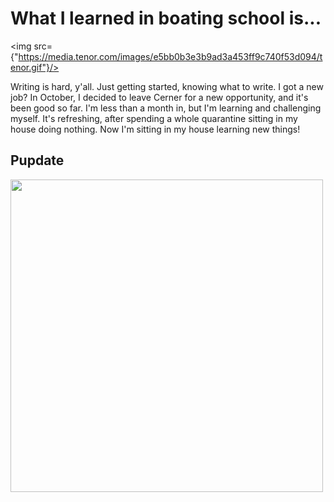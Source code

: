 # What I learned in boating school is...
<img src={"https://media.tenor.com/images/e5bb0b3e3b9ad3a453ff9c740f53d094/tenor.gif"}/>

Writing is hard, y'all.  Just getting started, knowing what to write.  I got a new job?  In October, I decided to leave Cerner for a new opportunity, and it's been good so far.  I'm less than a month in, but I'm learning and challenging myself.  It's refreshing, after spending a whole quarantine sitting in my house doing nothing.  Now I'm sitting in my house learning new things!

## Pupdate

<img src="https://lh3.googleusercontent.com/pw/ACtC-3eFpoN06PFfuTwpC0BgWsPlY1FHFI-aDqzyV-pPzyF8n2XKkMNhr-Or_4pCJEsVdjhWq21OYNqkzqTuvi_caQcAtFBhDgmLwvN4KVCGgHwJ1paN1esEwjJ-ETlBJwf8cw9aIXoHkTPp6bzqfnoaS9cKTw=w1757-h1680-no?authuser=0" height="500px"/>
